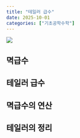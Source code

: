 ```yaml
---
title: "테일러 급수"
date: 2025-10-01
categories: ["기초공학수학"]
---
```


![](/img/stat-thumb.jpg){.post-thumbnail}

## 멱급수

## 테일러 급수

## 멱급수의 연산

## 테일러의 정리
